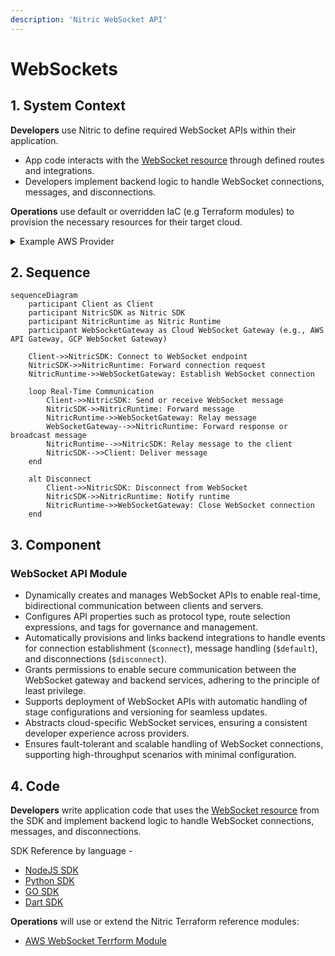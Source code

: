 ```yaml
---
description: 'Nitric WebSocket API'
---
```


# WebSockets

## 1. System Context

**Developers** use Nitric to define required WebSocket APIs within their application.

- App code interacts with the [WebSocket resource](/websocket) through defined routes and integrations.
- Developers implement backend logic to handle WebSocket connections, messages, and disconnections.

**Operations** use default or overridden IaC (e.g Terraform modules) to provision the necessary resources for their target cloud.

<details>
  <summary>Example AWS Provider</summary>

- **AWS API Gateway v2** manages WebSocket API endpoints and routes.
- **AWS Lambda** functions handle WebSocket events such as connection, message reception, and disconnection.
- **AWS IAM** manages roles and policies for secure access between API Gateway and Lambda functions.

```mermaid
flowchart TD
    Developer["Developer"]
    Operations["Operations"]
    App["nitric up"]
    APIGateway["AWS API Gateway v2<br>(WebSocket API)"]
    Lambda["AWS Lambda Functions"]
    IAM["AWS IAM"]

    Developer -->|Code| App
    Operations -->|Terraform| App
    App -->|Create WebSocket API| APIGateway
    App -->|Configure Integrations| APIGateway
    App -->|Deploy Lambda Functions| Lambda
    APIGateway -->|Invoke Lambda/Handle Events| Lambda
    App -->|Manage Permissions| IAM
    IAM -->Lambda
    IAM -->APIGateway

classDef default line-height:1;
classDef edgeLabel line-height:2;
```

</details>

## 2. Sequence

```mermaid
sequenceDiagram
    participant Client as Client
    participant NitricSDK as Nitric SDK
    participant NitricRuntime as Nitric Runtime
    participant WebSocketGateway as Cloud WebSocket Gateway (e.g., AWS API Gateway, GCP WebSocket Gateway)

    Client->>NitricSDK: Connect to WebSocket endpoint
    NitricSDK->>NitricRuntime: Forward connection request
    NitricRuntime->>WebSocketGateway: Establish WebSocket connection

    loop Real-Time Communication
        Client->>NitricSDK: Send or receive WebSocket message
        NitricSDK->>NitricRuntime: Forward message
        NitricRuntime->>WebSocketGateway: Relay message
        WebSocketGateway-->>NitricRuntime: Forward response or broadcast message
        NitricRuntime-->>NitricSDK: Relay message to the client
        NitricSDK-->>Client: Deliver message
    end

    alt Disconnect
        Client->>NitricSDK: Disconnect from WebSocket
        NitricSDK->>NitricRuntime: Notify runtime
        NitricRuntime->>WebSocketGateway: Close WebSocket connection
    end
```

## 3. Component

### WebSocket API Module

- Dynamically creates and manages WebSocket APIs to enable real-time, bidirectional communication between clients and servers.
- Configures API properties such as protocol type, route selection expressions, and tags for governance and management.
- Automatically provisions and links backend integrations to handle events for connection establishment (`$connect`), message handling (`$default`), and disconnections (`$disconnect`).
- Grants permissions to enable secure communication between the WebSocket gateway and backend services, adhering to the principle of least privilege.
- Supports deployment of WebSocket APIs with automatic handling of stage configurations and versioning for seamless updates.
- Abstracts cloud-specific WebSocket services, ensuring a consistent developer experience across providers.
- Ensures fault-tolerant and scalable handling of WebSocket connections, supporting high-throughput scenarios with minimal configuration.

## 4. Code

**Developers** write application code that uses the [WebSocket resource](/websocket) from the SDK and implement backend logic to handle WebSocket connections, messages, and disconnections.

SDK Reference by language -

- [NodeJS SDK](/reference/nodejs/websocket/websocket)
- [Python SDK](/reference/python/websocket/websocket)
- [GO SDK](/reference/go/websocket/websocket)
- [Dart SDK](/reference/dart/websocket/websocket)

**Operations** will use or extend the Nitric Terraform reference modules:

- [AWS WebSocket Terrform Module](https://github.com/nitrictech/nitric/blob/main/cloud/aws/deploytf/.nitric/modules/websocket/main.tf)
